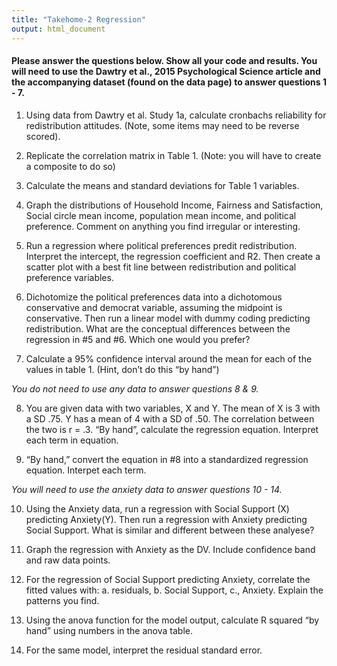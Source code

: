 ```yaml
---
title: "Takehome-2 Regression"
output: html_document
---
```


#### Please answer the questions below. Show all your code and results. You will need to use the Dawtry et al., 2015 Psychological Science article and the accompanying dataset (found on the data page) to answer questions 1 - 7. 

1. Using data from Dawtry et al. Study 1a, calculate cronbachs reliability for redistribution attitudes. (Note, some items may need to be reverse scored).  

2. Replicate the correlation matrix in Table 1. (Note: you will have to create a composite to do so)   

3. Calculate the means and standard deviations for Table 1 variables. 

4. Graph the distributions of Household Income, Fairness and Satisfaction, Social circle mean income, population mean income, and political preference. Comment on anything you find irregular or interesting.  

5. Run a regression where political preferences predit redistribution. Interpret the intercept, the regression coefficient and R2. Then create a scatter plot with a best fit line between redistribution and political preference variables. 

6. Dichotomize the political preferences data into a dichotomous conservative and democrat variable, assuming the midpoint is conservative. Then run a linear model with dummy coding predicting redistribution. What are the conceptual differences between the regression in #5 and #6. Which one would you prefer?  

7. Calculate a 95% confidence interval around the mean for each of the values in table 1. (Hint, don't do this "by hand")

*You do not need to use any data to answer questions 8 & 9.*

8. You are given data with two variables, X and Y. The mean of X is 3 with a SD .75. Y has a mean of 4 with a SD of .50. The correlation between the two is r = .3. "By hand", calculate the regression equation. Interpret each term in equation. 

9. "By hand," convert the equation in #8 into a standardized regression equation. Interpet each term. 

*You will need to use the anxiety data to answer questions 10 - 14.*

10. Using the Anxiety data, run a regression with Social Support (X) predicting Anxiety(Y). Then run a regression with Anxiety predicting Social Support. What is similar and different between these analyese? 

11. Graph the regression with Anxiety as the DV. Include confidence band and raw data points.  

12. For the regression of Social Support predicting Anxiety, correlate the fitted values with: a. residuals, b. Social Support, c., Anxiety. Explain the patterns you find.   

13. Using the anova function for the model output, calculate R squared "by hand" using numbers in the anova table.  

14. For the same model, interpret the residual standard error. 



